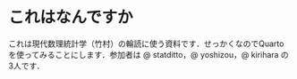 # これはなんですか {.unnumbered}

これは現代数理統計学（竹村）の輪読に使う資料です．せっかくなのでQuartoを使ってみることにします．参加者は @ statditto，@ yoshizou，@ kirihara の3人です．
